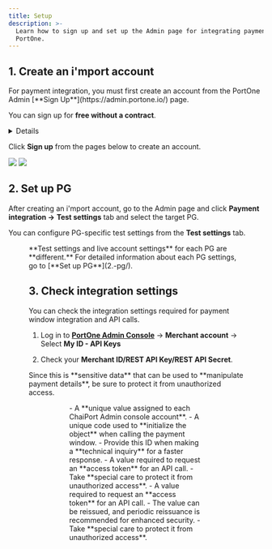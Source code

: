 ```yaml
---
title: Setup
description: >-
  Learn how to sign up and set up the Admin page for integrating payments using
  PortOne.
---
```



## 1. Create an i'mport account

<Hint style="info">
  For payment integration, you must first create an account from the PortOne Admin [**Sign Up**](https://admin.portone.io/) page.

  You can sign up for **free without a contract**.
</Hint>

<Details>
  <p slot="summary"><strong>Create an i'mport account now</strong></p>

  Just need to provide your "**email address"**.

  Use a “**strong password**" to protect it from unauthorized access.
</Details>

Click **Sign up** from the pages below to create an account.

![](</gitbook-assets/en/image (98).png>) ![](</gitbook-assets/en/image (160).png>)

## 2. Set up PG

After creating an i'mport account, go to the Admin page and click **Payment integration ->**
**Test settings** tab and select the target PG.

You can configure PG-specific test settings from the **Test settings** tab.

<Figure src="/gitbook-assets/en/image (195).png" caption="Payment integration -> Test settings" />

<Hint style="info">
  **Test settings and live account settings** for each PG are **different.** For detailed information about each PG settings, go to [**Set up PG**](2.-pg/).
</Hint>

## 3. Check integration settings

You can check the integration settings required for payment window integration and API calls.

1. Log in to [**PortOne Admin Console**](https://admin.portone.io/) -> **Merchant account**
   -> Select **My ID - API Keys**

2. Check your **Merchant ID/REST API Key/REST API Secret**.

<Hint style="danger">
  Since this is **sensitive data** that can be used to **manipulate payment details**, be sure to protect it from unauthorized access.
</Hint>

<Figure src="/gitbook-assets/en/image (217).png" caption="Log in to PortOne Admin Console -> Merchant account -> Select My ID - API Keys" />

<Figure src="/gitbook-assets/en/image (161).png" caption="Check Merchant ID/REST API Key/ REST API Secret" />

<Tabs>
  <Tab title="Merchant ID">
    - A **unique value assigned to each ChaiPort Admin console account**.
    - A unique code used to **initialize the object** when calling the payment window.
    - Provide this ID when making a **technical inquiry** for a faster response.
  </Tab>

  <Tab title="REST API Key">
    - A value required to request an **access token** for an API call.
    - Take **special care to protect it from unauthorized access**.
  </Tab>

  <Tab title="REST API Secret">
    - A value required to request an **access token** for an API call.
    - The value can be reissued, and periodic reissuance is recommended for enhanced security.
    - Take **special care to protect it from unauthorized access**.
  </Tab>
</Tabs>
